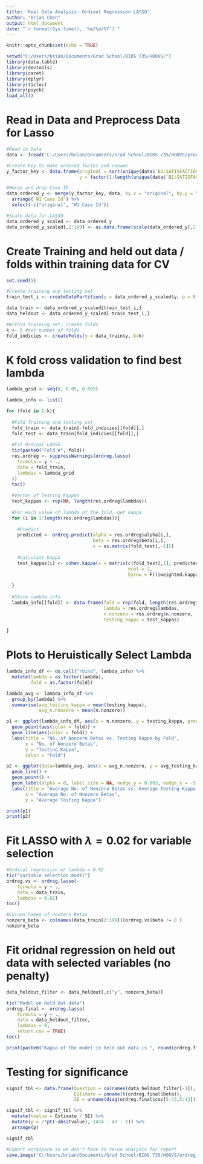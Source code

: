 ---
title: 'Real Data Analysis: Ordinal Regression LASSO'
author: "Brian Chen"
output: html_document
date: "`r format(Sys.time(), '%m/%d/%Y')`"
---

```{r setup, include=FALSE}
knitr::opts_chunk$set(echo = TRUE)

setwd("C:/Users/brian/Documents/Grad School/BIOS 735/HOOVS/")
library(data.table)
library(devtools)
library(caret)
library(dplyr)
library(tictoc)
library(psych)
load_all()

```

# Read in Data and Preprocess Data for Lasso

```{r read_scale}
#Read in Data
data <- fread('C:/Users/brian/Documents/Grad School/BIOS 735/HOOVS/processed_data.csv')

#Create Key to make ordered factor and rename
y_factor_key <- data.frame(original = sort(unique(data$`B1:SATISFACTION W/LIFE`)),
                           y = factor(1:length(unique(data$`B1:SATISFACTION W/LIFE`)), ordered = T))

#Merge and drop Case ID
data_ordered_y <- merge(y_factor_key, data, by.x = "original", by.y = "B1:SATISFACTION W/LIFE") %>% 
  arrange(`W1 Case Id`) %>%
  select(-c("original", "W1 Case Id"))

#Scale data for LASSO
data_ordered_y_scaled <- data_ordered_y
data_ordered_y_scaled[,2:199] <- as.data.frame(scale(data_ordered_y[,2:199]))

```

# Create Training and held out data / folds within training data for CV

```{r split_data}

set.seed(5)

#Create training and testing set
train_test_i <- createDataPartition(y = data_ordered_y_scaled$y, p = 0.6, list = F)

data_train <- data_ordered_y_scaled[train_test_i,]
data_heldout <- data_ordered_y_scaled[-train_test_i,]

#Within training set, create folds
k <- 5 #set number of folds 
fold_indicies <- createFolds(y = data_train$y, k=k)

```

# K fold cross validation to find best lambda

```{r cv} 

lambda_grid <- seq(0, 0.05, 0.005)

lambda_info <- list()

for (fold in 1:k){
  
  #Fold Training and testing set
  fold_train <- data_train[-fold_indicies[[fold]],]
  fold_test <- data_train[fold_indicies[[fold]],]
  
  #Fit Ordinal LASSO
  tic(paste0("Fold #", fold))
  res.ordreg <- suppressWarnings(ordreg.lasso(
    formula = y ~ .,
    data = fold_train,
    lambdas = lambda_grid
  ))
  toc()
  
  #Vector of Testing Kappas
  test_kappas <- rep(NA, length(res.ordreg$lambdas))
  
  #For each value of lambda of the fold, get kappa 
  for (i in 1:length(res.ordreg$lambdas)){
    
    #Predict
    predicted <- ordreg.predict(alpha = res.ordreg$alpha[i,], 
                                beta = res.ordreg$beta[i,], 
                                x = as.matrix(fold_test[,-1]))
    
    #Calculate Kappa
    test_kappas[i] <- cohen.kappa(x = matrix(c(fold_test[,1], predicted),
                                             ncol = 2, 
                                             byrow = F))$weighted.kappa
    
  }
  
  #Store lambda info
  lambda_info[[fold]] <- data.frame(fold = rep(fold, length(res.ordreg$lambdas)),
                                    lambda = res.ordreg$lambdas,
                                    n.nonzero = res.ordreg$n.nonzero,
                                    testing_kappa = test_kappas)
  
}


```
# Plots to Heruistically Select Lambda

```{r plot_lambda}

lambda_info_df <- do.call("rbind", lambda_info) %>%
  mutate(lambda = as.factor(lambda),
         fold = as.factor(fold))

lambda_avg <- lambda_info_df %>%
  group_by(lambda) %>%
  summarise(avg_testing_kappa = mean(testing_kappa),
            avg_n.nonzero = mean(n.nonzero))

p1 <- ggplot(lambda_info_df, aes(x = n.nonzero, y = testing_kappa, group = fold)) +
  geom_point(aes(color = fold)) +
  geom_line(aes(color = fold)) +
  labs(title = "No. of Nonzero Betas vs. Testing Kappa by Fold",
       x = "No. of Nonzero Betas",
       y = "Testing Kappa",
       color = "Fold")

p2 <- ggplot(data=lambda_avg, aes(x = avg_n.nonzero, y = avg_testing_kappa, label = lambda)) +
  geom_line() + 
  geom_point() +
  geom_label(alpha = 0, label.size = NA, nudge_y = 0.003, nudge_x = -5) +
  labs(title = "Average No. of Nonzero Betas vs. Average Testing Kappa across Fold",
       x = "Average No. of Nonzero Betas",
       y = "Average Testing Kappa")

print(p1)
print(p2)

```

# Fit LASSO with $\lambda = 0.02$ for variable selection 

```{r variable_selection}

#Ordinal regression w/ lambda = 0.02
tic("Variable selection model")
ordreg.vs <- ordreg.lasso(
    formula = y ~ .,
    data = data_train,
    lambdas = 0.02)
toc()

#Column names of nonzero Betas
nonzero_beta <- colnames(data_train[2:199])[ordreg.vs$beta != 0 ]
nonzero_beta

```


# Fit oridnal regression on held out data with selected variables (no penalty)

```{r held_out_fit}

data_heldout_filter <- data_heldout[,c("y", nonzero_beta)] 

tic("Model on Held Out data")
ordreg.final <- ordreg.lasso(
    formula = y ~ .,
    data = data_heldout_filter,
    lambdas = 0,
    return.cov = TRUE)
toc()

print(paste0("Kappa of the model in held out data is ", round(ordreg.final$kappa, digits = 3)))

```

# Testing for significance

```{r inference}

signif_tbl <- data.frame(Question = colnames(data_heldout_filter[-1]),
                         Estimate = unname(t(ordreg.final$beta)),
                         SE = unname(diag(ordreg.final$cov[5:43,5:43])))

signif_tbl <- signif_tbl %>%
  mutate(tvalue = Estimate / SE) %>%
  mutate(p = 2*pt(-abs(tvalue), 1434 - 43 - 1)) %>%
  arrange(p)

signif_tbl
```


```{r export, include =FALSE}
#Export workspace so we don't have to rerun analysis for report 
save.image("C:/Users/brian/Documents/Grad School/BIOS 735/HOOVS/ordreg_lasso_real_data.RData")

```